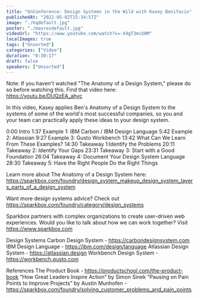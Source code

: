```yaml
---
title: "UnConference: Design Systems in the Wild with Kasey Bonifacio"
publishedAt: "2022-05-02T15:34:57Z"
image: "./hqdefault.jpg"
poster: "./maxresdefault.jpg"
videoUrl: "https://www.youtube.com/watch?v=-X4gT3mcb0M"
localImages: true
tags: ["Unsorted"]
categories: ["Video"]
duration: "0:30:17"
draft: false
speakers: ["Unsorted"]
---
```


Note: If you haven't watched "The Anatomy of a Design System," please do so before watching this. Find that video here: https://youtu.be/DUQzEA_ahyc

In this video, Kasey applies Ben's Anatomy of a Design System to the systems of some of the world's most successful companies, so you and your team can practically apply these ideas to your design system.

0:00 Intro
1:37 Example 1: IBM Carbon / IBM Design Language
5:42 Example 2: Atlassian
9:27 Example 3: Gusto Workbench
13:42 What Can We Learn From These Examples?
14:30 Takeaway 1:Identify the Problems
20:11 Takeaway 2: Identify Your Gaps
23:31 Takeaway 3: Start with a Good Foundation
26:04 Takeaway 4: Document Your Design System Language
28:30 Takeaway 5: Have the Right People Do the Right Things

Learn more about The Anatomy of a Design System here: https://sparkbox.com/foundry/design_system_makeup_design_system_layers_parts_of_a_design_system

Want more design systems advice? Check out https://sparkbox.com/foundry/category/design_systems

Sparkbox partners with complex organizations to create user-driven web experiences. Would you like to talk about how we can work together? Visit https://www.sparkbox.com

Design Systems
Carbon Design System - https://carbondesignsystem.com
IBM Design Language - https://ibm.com/design/language
Atlassian Design System - https://atlassian.design
Workbench Design System - https://workbench.gusto.com

References
The Product Book - https://productschool.com/the-product-book
“How Great Leaders Inspire Action” by Simon Sinek
“Pausing on Pain Points to Improve Projects” by Austin Munhofen - https://sparkbox.com/foundry/solving_customer_problems_and_pain_points

